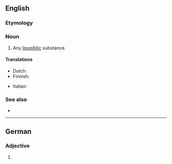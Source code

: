 ==English==

===Etymology===
{{confix|lipo|phile|lang=en}}

===Noun===
{{en-noun}}

# {{lb|en|chemistry}} Any [[lipophilic]] substance.

====Translations====
{{trans-top|lipophilic substance}}
* Dutch: {{t+|nl|lipofiel}}
* Finnish: {{t|fi|lipofiili}}
{{trans-mid}}
* Italian: {{t|it|lipofila|f}}
{{trans-bottom}}

===See also===
* {{l|en|hydrophile}}

----
==German==

===Adjective===
{{head|de|adjective form}}

# {{inflected form of|lipophil|lang=de}}
{{rfc-auto}}